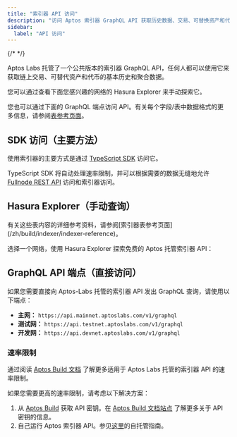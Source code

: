 ```yaml
---
title: "索引器 API 访问"
description: "访问 Aptos 索引器 GraphQL API 获取历史数据、交易、可替换资产和代币，支持 SDK 集成和直接端点"
sidebar:
  label: "API 访问"
---
```



{/* <IndexerBetaNotice /> */}

Aptos Labs 托管了一个公共版本的索引器 GraphQL API，任何人都可以使用它来获取链上交易、可替代资产和代币的基本历史和聚合数据。

您可以通过查看下面您感兴趣的网络的 Hasura Explorer 来手动探索它。

您也可以通过下面的 GraphQL 端点访问 API。有关每个字段/表中数据格式的更多信息，请参阅[表参考页面](/zh/build/indexer/indexer-api/indexer-reference)。

## SDK 访问（主要方法）

使用索引器的主要方式是通过 [TypeScript SDK](/zh/build/sdks/ts-sdk/fetch-data-via-sdk) 访问它。

TypeScript SDK 将自动处理速率限制，并可以根据需要的数据无缝地允许 [Fullnode REST API](/zh/build/apis/fullnode-rest-api) 访问和索引器访问。

## Hasura Explorer（手动查询）

<Aside type="note">
  有关这些表内容的详细参考资料，请参阅[索引器表参考页面](/zh/build/indexer/indexer-reference)。
</Aside>

选择一个网络，使用 Hasura Explorer 探索免费的 Aptos 托管索引器 API：

<CardGrid>
  <LinkCard href="https://cloud.hasura.io/public/graphiql?endpoint=https://api.mainnet.aptoslabs.com/v1/graphql" title="主网" description="Aptos 主网的 Hasura GraphQL Explorer" target="_blank" />

  <LinkCard href="https://cloud.hasura.io/public/graphiql?endpoint=https://api.testnet.aptoslabs.com/v1/graphql" title="测试网" description="Aptos 测试网的 Hasura GraphQL Explorer" target="_blank" />

  <LinkCard href="https://cloud.hasura.io/public/graphiql?endpoint=https://api.devnet.aptoslabs.com/v1/graphql" title="开发网" description="Aptos 开发网的 Hasura GraphQL Explorer" target="_blank" />
</CardGrid>

## GraphQL API 端点（直接访问）

如果您需要直接向 Aptos-Labs 托管的索引器 API 发出 GraphQL 查询，请使用以下端点：

- **主网：** `https://api.mainnet.aptoslabs.com/v1/graphql`
- **测试网：** `https://api.testnet.aptoslabs.com/v1/graphql`
- **开发网：** `https://api.devnet.aptoslabs.com/v1/graphql`

### 速率限制

通过阅读 [Aptos Build 文档](https://build.aptoslabs.com/docs/start/billing) 了解更多适用于 Aptos Labs 托管的索引器 API 的速率限制。

如果您需要更高的速率限制，请考虑以下解决方案：

1. 从 [Aptos Build](https://build.aptoslabs.com/) 获取 API 密钥。在 [Aptos Build 文档站点](https://build.aptoslabs.com/docs/start/api-keys) 了解更多关于 API 密钥的信息。
2. 自己运行 Aptos 索引器 API。参见[这里](/zh/build/indexer/txn-stream/self-hosted)的自托管指南。
